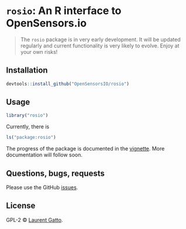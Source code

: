 <!-- README.md is generated from README.Rmd. Please edit that file -->

# `rosio`: An R interface to OpenSensors.io

<!-- [![Linux Build Status](https://travis-ci.org//rosio.svg?branch=master)](https://travis-ci.org/rosio) -->
<!-- [![](http://www.r-pkg.org/badges/version/rosio)](http://www.r-pkg.org/pkg/rosio) -->
<!-- [![CRAN RStudio mirror downloads](http://cranlogs.r-pkg.org/badges/rosio)](http://www.r-pkg.org/pkg/rosio) -->

> The `rosio` package is in very early development. It will be updated
> regularly and current functionality is very likely to evolve. Enjoy
> at your own risks! 

## Installation

```r
devtools::install_github("OpenSensorsIO/rosio")
```

## Usage

```r
library("rosio")
```

Currently, there is 

```r
ls("package:rosio")
```

The progress of the package is documented in the
[vignette](https://github.com/lgatto/rosio/blob/master/vignettes/rosio.md). More
documentation will follow soon.

## Questions, bugs, requests

Please use the GitHub
[issues](https://github.com/OpenSensorsIO/rosio/issues).


## License

GPL-2 © [Laurent Gatto](https://github.com/lgatto).
